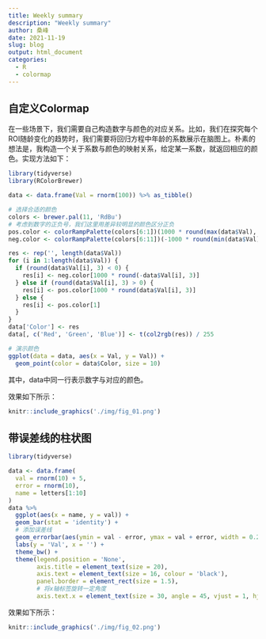 ```yaml
---
title: Weekly summary
description: "Weekly summary"
author: 桑峰
date: 2021-11-19
slug: blog
output: html_document
categories:
  - R
  - colormap
---
```


## 自定义Colormap

在一些场景下，我们需要自己构造数字与颜色的对应关系。比如，我们在探究每个ROI随龄变化的趋势时，我们需要将回归方程中年龄的系数展示在脑图上。朴素的想法是，我构造一个关于系数与颜色的映射关系，给定某一系数，就返回相应的颜色。实现方法如下：

```R
library(tidyverse)
library(RColorBrewer)

data <- data.frame(Val = rnorm(100)) %>% as_tibble()

# 选择合适的颜色
colors <- brewer.pal(11, 'RdBu')
# 考虑到数字的正负号，我们这里用差异较明显的颜色区分正负
pos.color <- colorRampPalette(colors[6:1])(1000 * round(max(data$Val), 3) + 1)
neg.color <- colorRampPalette(colors[6:11])(-1000 * round(min(data$Val), 3) + 1)

res <- rep('', length(data$Val))
for (i in 1:length(data$Val)) {
  if (round(data$Val[i], 3) < 0) {
    res[i] <- neg.color[1000 * round(-data$Val[i], 3)]
  } else if (round(data$Val[i], 3) > 0) {
    res[i] <- pos.color[1000 * round(data$Val[i], 3)]
  } else {
    res[i] <- pos.color[1]
  }
}
data['Color'] <- res
data[, c('Red', 'Green', 'Blue')] <- t(col2rgb(res)) / 255

# 演示颜色
ggplot(data = data, aes(x = Val, y = Val)) +
  geom_point(color = data$Color, size = 10)
```

其中，data中同一行表示数字与对应的颜色。

效果如下所示：

```r
knitr::include_graphics('./img/fig_01.png')
```

## 带误差线的柱状图

```R
library(tidyverse)

data <- data.frame(
  val = rnorm(10) + 5,
  error = rnorm(10),
  name = letters[1:10]
)
data %>%
  ggplot(aes(x = name, y = val)) +
  geom_bar(stat = 'identity') +
  # 添加误差线
  geom_errorbar(aes(ymin = val - error, ymax = val + error, width = 0.2)) +
  labs(y = 'Val', x = '') +
  theme_bw() + 
  theme(legend.position = 'None',
        axis.title = element_text(size = 20),
        axis.text = element_text(size = 16, colour = 'black'),
        panel.border = element_rect(size = 1.5),
        # 将x轴标签旋转一定角度
        axis.text.x = element_text(size = 30, angle = 45, vjust = 1, hjust = 1))
```

效果如下所示：

```r
knitr::include_graphics('./img/fig_02.png')
```